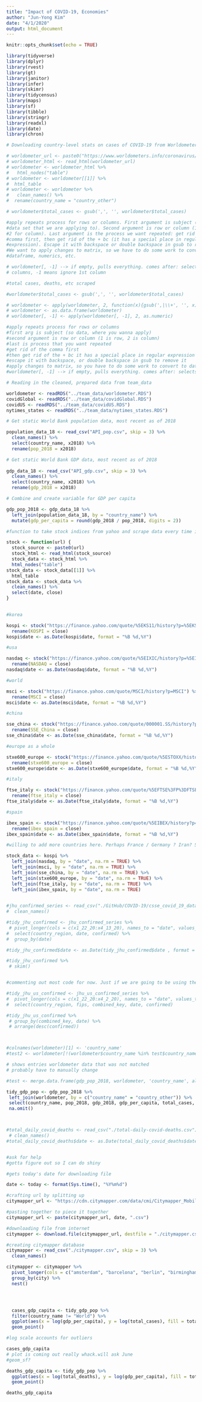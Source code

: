 ```yaml
---
title: "Impact of COVID-19, Economies"
author: "Jun-Yong Kim"
date: "4/1/2020"
output: html_document
---
```


```r
knitr::opts_chunk$set(echo = TRUE)

library(tidyverse)
library(dplyr)
library(rvest)
library(gt)
library(janitor)
library(infer)
library(skimr)
library(tidycensus)
library(maps)
library(sf)
library(tibble)
library(stringr)
library(readxl)
library(date)
library(chron)
```

```r

# Downloading country-level stats on cases of COVID-19 from Worldometers

# worldometer_url <- paste0("https://www.worldometers.info/coronavirus/")
# worldometer_html <- read_html(worldometer_url)
# worldometer <- worldometer_html %>% 
#   html_nodes("table")
# worldometer <- worldometer[[1]] %>% 
#  html_table
# worldometer <- worldometer %>% 
#   clean_names() %>% 
#  rename(country_name = "country_other")

# worldometer$total_cases <- gsub(',', '', worldometer$total_cases)

#apply repeats process for rows or columns. First argument is subject (so the
#data set that we are applying to). Second argument is row or column (1 for row,
#2 for column). Last argument is the process we want repeated: get rid of the
#comma first, then get rid of the + bc (it has a special place in regular
#expression). Escape it with backspace or double backspace in gsub to remove it.
#We want to apply changes to matrix, so we have to do some work to convert to
#dataframe, numerics, etc. 

# worldometer[, -1] --> if empty, pulls everything. comes after: selects
# columns, -1 means ignore 1st column

#total cases, deaths, etc scraped

#worldometer$total_cases <- gsub(',', '', worldometer$total_cases)

# worldometer <- apply(worldometer, 2, function(x){gsub(',|\\+', '', x)})
# worldometer <- as.data.frame(worldometer)
# worldometer[, -1] <- apply(worldometer[, -1], 2, as.numeric)

#apply repeats process for rows or columns 
#first arg is subject (so data, where you wanna apply)
#second argument is row or column (1 is row, 2 is column)
#last is process that you want repeated 
#get rid of the comma first
#then get rid of the + bc it has a special place in regular expression
#escape it with backspace, or double backspace in gsub to remove it 
#apply changes to matrix, so you have to do some work to convert to dataframe, numerics, etc 
#worldometer[, -1] --> if empty, pulls everything. comes after: selects columns, -1 means ignore 1st column 

# Reading in the cleaned, prepared data from team_data

worldometer <- readRDS("../team_data/worldometer.RDS")
covidGlobal <- readRDS("../team_data/covidGlobal.RDS")
covidUS <- readRDS("../team_data/covidUS.RDS")
nytimes_states <- readRDS("../team_data/nytimes_states.RDS")
```


```r

# Get static World Bank population data, most recent as of 2018

population_data_18 <- read_csv("API_pop.csv", skip = 3) %>% 
  clean_names() %>% 
  select(country_name, x2018) %>% 
  rename(pop_2018 = x2018)

# Get static World Bank GDP data, most recent as of 2018
  
gdp_data_18 <- read_csv("API_gdp.csv", skip = 3) %>%
  clean_names() %>% 
  select(country_name, x2018) %>% 
  rename(gdp_2018 = x2018)

# Combine and create variable for GDP per capita

gdp_pop_2018 <- gdp_data_18 %>% 
  left_join(population_data_18, by = "country_name") %>% 
  mutate(gdp_per_capita = round(gdp_2018 / pop_2018, digits = 2))
```

```r

#function to take stock indices from yahoo and scrape data every time its run (updated daily)

stock <- function(url) {
  stock_source <- paste0(url)
  stock_html <- read_html(stock_source)
  stock_data <- stock_html %>% 
  html_nodes("table")
stock_data <- stock_data[[1]] %>% 
  html_table
stock_data <- stock_data %>% 
  clean_names() %>% 
  select(date, close)
}

  
#korea

kospi <- stock("https://finance.yahoo.com/quote/%5EKS11/history?p=%5EKS11") %>% 
  rename(KOSPI = close)
kospi$date <- as.Date(kospi$date, format = "%B %d,%Y") 

#usa

nasdaq <- stock("https://finance.yahoo.com/quote/%5EIXIC/history?p=%5EIXIC") %>% 
  rename(NASDAQ = close)
nasdaq$date <- as.Date(nasdaq$date, format = "%B %d,%Y") 

#world

msci <- stock("https://finance.yahoo.com/quote/MSCI/history?p=MSCI") %>% 
  rename(MSCI = close)
msci$date <- as.Date(msci$date, format = "%B %d,%Y") 

#china

sse_china <- stock("https://finance.yahoo.com/quote/000001.SS/history?p=000001.SS") %>% 
  rename(SSE_China = close)
sse_china$date <- as.Date(sse_china$date, format = "%B %d,%Y") 

#europe as a whole 

stxe600_europe <- stock("https://finance.yahoo.com/quote/%5ESTOXX/history?p=%5ESTOXX") %>% 
  rename(stxe600_europe = close)
stxe600_europe$date <- as.Date(stxe600_europe$date, format = "%B %d,%Y") 

#italy

ftse_italy <- stock("https://finance.yahoo.com/quote/%5EFTSE%3FP%3DFTSE/history/") %>% 
  rename(ftse_italy = close)
ftse_italy$date <- as.Date(ftse_italy$date, format = "%B %d,%Y") 

#spain

ibex_spain <- stock("https://finance.yahoo.com/quote/%5EIBEX/history?p=%5EIBEX") %>% 
  rename(ibex_spain = close)
ibex_spain$date <- as.Date(ibex_spain$date, format = "%B %d,%Y") 

#willing to add more countries here. Perhaps France / Germany ? Iran? Singapore? 

stock_data <- kospi %>% 
  left_join(nasdaq, by = "date", na.rm = TRUE) %>% 
  left_join(msci, by = "date", na.rm = TRUE) %>% 
  left_join(sse_china, by = "date", na.rm = TRUE) %>% 
  left_join(stxe600_europe, by = "date", na.rm = TRUE) %>% 
  left_join(ftse_italy, by = "date", na.rm = TRUE) %>% 
  left_join(ibex_spain, by = "date", na.rm = TRUE) 
  
```

```r

#jhu_confirmed_series <- read_csv("./GitHub/COVID-19/csse_covid_19_data/csse_covid_19_time_series/time_series_covid19_confirmed_global.csv") %>% 
#  clean_names()

#tidy_jhu_confirmed <- jhu_confirmed_series %>%
 # pivot_longer(cols = c(x1_22_20:x4_13_20), names_to = "date", values_to = "confirmed") %>%
#  select(country_region, date, confirmed) %>%
#  group_by(date)

#tidy_jhu_confirmed$date <- as.Date(tidy_jhu_confirmed$date , format = "x%m_%d_%y") 

#tidy_jhu_confirmed %>%
 # skim()


#commenting out most code for now. Just if we are going to be using the rds data, then we should look to incorporate that (haven't looked into using it with rmarkdown yet) 

```


```r

#tidy_jhu_us_confirmed <- jhu_us_confirmed_series %>%
#  pivot_longer(cols = c(x1_22_20:x4_2_20), names_to = "date", values_to = "confirmed") %>%
#  select(country_region, fips, combined_key, date, confirmed)

#tidy_jhu_us_confirmed %>%
 # group_by(combined_key, date) %>%
 # arrange(desc(confirmed))



#colnames(worldometer)[1] <- 'country_name'
#test2 <- worldometer[!(worldometer$country_name %in% test$country_name), ]

# shows entries worldometer data that was not matched 
# probably have to manually change 

#test <- merge.data.frame(gdp_pop_2018, worldometer, 'country_name', all = F)

tidy_gdp_pop <- gdp_pop_2018 %>% 
 left_join(worldometer, by = c("country_name" = "country_other")) %>% 
 select(country_name, pop_2018, gdp_2018, gdp_per_capita, total_cases, total_deaths, total_recovered) %>% 
 na.omit()



#total_daily_covid_deaths <- read_csv("./total-daily-covid-deaths.csv") %>%  
 # clean_names()
#total_daily_covid_deaths$date <- as.Date(total_daily_covid_deaths$date, format = "%B %d,%Y")


#ask for help 
#gotta figure out so I can do shiny

```

```r

#gets today's date for downloading file

date <- today <- format(Sys.time(), "%Y%m%d")

#crafting url by splitting up 
citymapper_url <- "https://cdn.citymapper.com/data/cmi/Citymapper_Mobility_Index_"

#pasting together to piece it together 
citymapper_url <- paste(citymapper_url, date, ".csv")

#downloading file from internet
citymapper <- download.file(citymapper_url, destfile = "./citymapper.csv", quiet = TRUE)

#creating citymapper database
citymapper <- read_csv("./citymapper.csv", skip = 3) %>% 
  clean_names()

citymapper <- citymapper %>% 
  pivot_longer(cols = c("amsterdam", "barcelona", "berlin", "birmingham", "boston", "brussels", "chicago", "copenhagen", "hamburg", "hong_kong", "istanbul", "lisbon", "london", "los_angeles", "lyon", "madrid", "manchester", "melbourne", "mexico_city", "milan", "monaco", "montreal", "moscow", "new_york_city", "paris", "philadelphia", "rhine_ruhr", "rome", "san_francisco", "seattle", "seoul", "singapore", "st_petersburg", "stockholm", "sydney", "sao_paulo", "tokyo", "toronto", "vancouver", "vienna", "washington_dc"), names_to = "city", names_prefix = "city", values_to = "movement") %>% 
  group_by(city) %>% 
  nest()




  cases_gdp_capita <- tidy_gdp_pop %>% 
  filter(country_name != "World") %>% 
  ggplot(aes(x = log(gdp_per_capita), y = log(total_cases), fill = total_deaths)) + 
  geom_point() 

#log scale accounts for outliers 

cases_gdp_capita
# plot is coming out really whack.will ask June
#geom_sf? 

deaths_gdp_capita <- tidy_gdp_pop %>% 
  ggplot(aes(x = log(total_deaths), y = log(gdp_per_capita), fill = total_deaths)) + 
  geom_point()

deaths_gdp_capita
```


